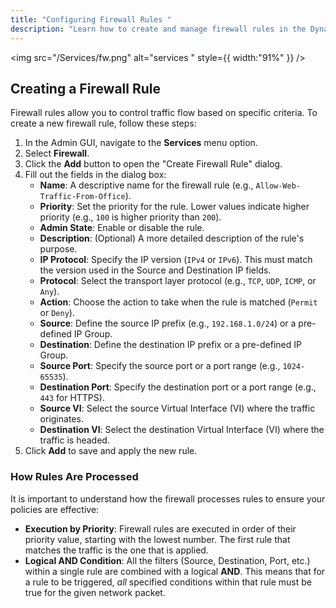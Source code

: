 ```yaml
---
title: "Configuring Firewall Rules "
description: "Learn how to create and manage firewall rules in the DynamicLink portal."
---
```


<img
  src="/Services/fw.png"
  alt="services "
  style={{ width:"91%" }}
/>

## Creating a Firewall Rule

Firewall rules allow you to control traffic flow based on specific criteria. To create a new firewall rule, follow these steps:

1. In the Admin GUI, navigate to the **Services** menu option.
2. Select **Firewall**.
3. Click the **Add** button to open the "Create Firewall Rule" dialog.
4. Fill out the fields in the dialog box:
   - **Name**: A descriptive name for the firewall rule (e.g., `Allow-Web-Traffic-From-Office`).
   - **Priority**: Set the priority for the rule. Lower values indicate higher priority (e.g., `100` is higher priority than `200`).
   - **Admin State**: Enable or disable the rule.
   - **Description**: (Optional) A more detailed description of the rule's purpose.
   - **IP Protocol**: Specify the IP version (`IPv4` or `IPv6`). This must match the version used in the Source and Destination IP fields.
   - **Protocol**: Select the transport layer protocol (e.g., `TCP`, `UDP`, `ICMP`, or `Any`).
   - **Action**: Choose the action to take when the rule is matched (`Permit` or `Deny`).
   - **Source**: Define the source IP prefix (e.g., `192.168.1.0/24`) or a pre-defined IP Group.
   - **Destination**: Define the destination IP prefix or a pre-defined IP Group.
   - **Source Port**: Specify the source port or a port range (e.g., `1024-65535`).
   - **Destination Port**: Specify the destination port or a port range (e.g., `443` for HTTPS).
   - **Source VI**: Select the source Virtual Interface (VI) where the traffic originates.
   - **Destination VI**: Select the destination Virtual Interface (VI) where the traffic is headed.
5. Click **Add** to save and apply the new rule.

### How Rules Are Processed

It is important to understand how the firewall processes rules to ensure your policies are effective:

- **Execution by Priority**: Firewall rules are executed in order of their priority value, starting with the lowest number. The first rule that matches the traffic is the one that is applied.
- **Logical AND Condition**: All the filters (Source, Destination, Port, etc.) within a single rule are combined with a logical **AND**. This means that for a rule to be triggered, _all_ specified conditions within that rule must be true for the given network packet.